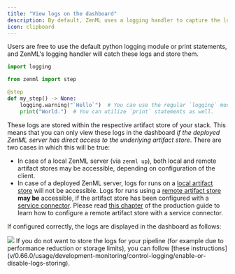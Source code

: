 ```yaml
---
title: "View logs on the dashboard"
description: By default, ZenML uses a logging handler to capture the logs that occur during the execution of a step.
icon: clipboard
---
```


Users are free to use the default python logging module or print statements, and ZenML's logging handler will catch these logs and store them.

```py
import logging

from zenml import step

@step
def my_step() -> None:
    logging.warning("`Hello`")  # You can use the regular `logging` module.
    print("World.")  # You can utilize `print` statements as well.
```

These logs are stored within the respective artifact store of your stack. This means that you can only view these logs in the dashboard _if the deployed ZenML server has direct access to the underlying artifact store_. There are two cases in which this will be true:

* In case of a local ZenML server (via `zenml up`), both local and remote artifact stores may be accessible, depending on configuration of the client.
* In case of a deployed ZenML server, logs for runs on a [local artifact store](v/0.66.0/stack-components/artifact-stores/local) will not be accessible. Logs for runs using a [remote artifact store](v/0.66.0/user-guide/guides/production-guide/remote-storage) **may be** accessible, if the artifact store has been configured with a [service connector](v/0.66.0/usage/resource-data-management/auth-management/service-connectors-guide). Please read [this chapter](v/0.66.0/user-guide/guides/production-guide/remote-storage) of the production guide to learn how to configure a remote artifact store with a service connector.

If configured correctly, the logs are displayed in the dashboard as follows:
<Frame caption="Displaying step logs on the dashboard">
  <img src="/_assets/how-to/stack-46.avif" />
</Frame>

<Note>
    If you do not want to store the logs for your pipeline (for example due to performance reduction or storage limits), you can follow [these instructions](v/0.66.0/usage/development-monitoring/control-logging/enable-or-disable-logs-storing).
</Note>
